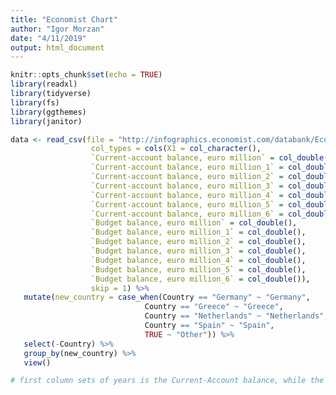 ```yaml
---
title: "Economist Chart"
author: "Igor Morzan"
date: "4/11/2019"
output: html_document
---
```


```r
knitr::opts_chunk$set(echo = TRUE)
library(readxl)
library(tidyverse)
library(fs)
library(ggthemes)
library(janitor)

data <- read_csv(file = "http://infographics.economist.com/databank/Economist_eu-balance.csv",
                  col_types = cols(X1 = col_character(),
                  `Current-account balance, euro million` = col_double(),
                  `Current-account balance, euro million_1` = col_double(),
                  `Current-account balance, euro million_2` = col_double(),
                  `Current-account balance, euro million_3` = col_double(),
                  `Current-account balance, euro million_4` = col_double(),
                  `Current-account balance, euro million_5` = col_double(),
                  `Current-account balance, euro million_6` = col_double(),
                  `Budget balance, euro million` = col_double(),
                  `Budget balance, euro million_1` = col_double(),
                  `Budget balance, euro million_2` = col_double(),
                  `Budget balance, euro million_3` = col_double(),
                  `Budget balance, euro million_4` = col_double(),
                  `Budget balance, euro million_5` = col_double(),
                  `Budget balance, euro million_6` = col_double()),
                  skip = 1) %>%
   mutate(new_country = case_when(Country == "Germany" ~ "Germany",
                              Country == "Greece" ~ "Greece",
                              Country == "Netherlands" ~ "Netherlands",
                              Country == "Spain" ~ "Spain",
                              TRUE ~ "Other")) %>%
   select(-Country) %>%
   group_by(new_country) %>%
   view()

# first column sets of years is the Current-Account balance, while the second set is the Budget balance
```

